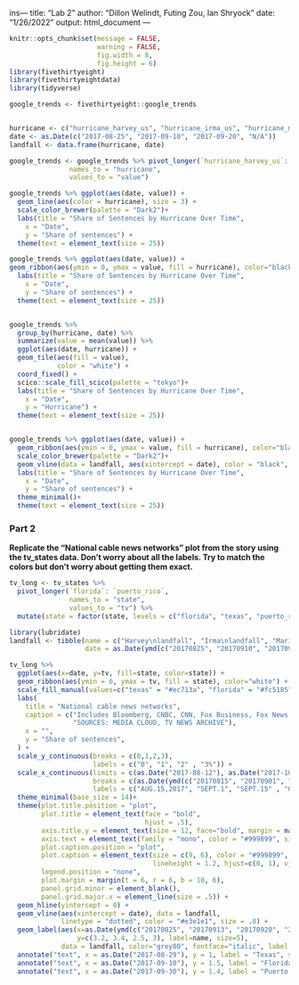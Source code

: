 ins---
title: "Lab 2"
author: "Dillon Welindt, Futing Zou, Ian Shryock"
date: "1/26/2022"
output: html_document
---

```r
knitr::opts_chunk$set(message = FALSE,
                      warning = FALSE,
                      fig.width = 8,
                      fig.height = 6)
library(fivethirtyeight)
library(fivethirtyeightdata)
library(tidyverse)
```

```r
google_trends <- fivethirtyeight::google_trends


hurricane <- c("hurricane_harvey_us", "hurricane_irma_us", "hurricane_maria_us", "hurricane_jose_us")
date <- as.Date(c("2017-08-25", "2017-09-10", "2017-09-20", "N/A"))
landfall <- data.frame(hurricane, date)

google_trends <- google_trends %>% pivot_longer(`hurricane_harvey_us`: `hurricane_jose_us`,
               names_to = "hurricane", 
               values_to = "value")

google_trends %>% ggplot(aes(date, value)) +
  geom_line(aes(color = hurricane), size = 3) +
  scale_color_brewer(palette = "Dark2")+
  labs(title = "Share of Sentences by Hurricane Over Time",
    x = "Date", 
    y = "Share of sentences") +
  theme(text = element_text(size = 25))

google_trends %>% ggplot(aes(date, value)) +
geom_ribbon(aes(ymin = 0, ymax = value, fill = hurricane), color="black")+
  labs(title = "Share of Sentences by Hurricane Over Time",
    x = "Date", 
    y = "Share of sentences") +
  theme(text = element_text(size = 25))


google_trends %>% 
  group_by(hurricane, date) %>% 
  summarize(value = mean(value)) %>% 
  ggplot(aes(date, hurricane)) +
  geom_tile(aes(fill = value),
            color = "white") +
  coord_fixed() +
  scico::scale_fill_scico(palette = "tokyo")+
  labs(title = "Share of Sentences by Hurricane Over Time",
    x = "Date", 
    y = "Hurricane") +
  theme(text = element_text(size = 25))


google_trends %>% ggplot(aes(date, value)) +
  geom_ribbon(aes(ymin = 0, ymax = value, fill = hurricane), color="black", size = 1)+
  scale_color_brewer(palette = "Dark2")+
  geom_vline(data = landfall, aes(xintercept = date), color = "black", linetype = "dashed", size = 1.5) +
  labs(title = "Share of Sentences by Hurricane Over Time",
    x = "Date", 
    y = "Share of sentences") +
  theme_minimal()+
  theme(text = element_text(size = 25))
```



### Part 2
__Replicate the “National cable news networks” plot from the story using the tv_states data. Don’t worry about all the labels. Try to match the colors but don’t worry about getting them exact.__

```r
tv_long <- tv_states %>%
  pivot_longer(`florida`: `puerto_rico`,
               names_to = "state", 
               values_to = "tv") %>%
  mutate(state = factor(state, levels = c("florida", "texas", "puerto_rico")))

library(lubridate)
landfall <- tibble(name = c("Harvey\nlandfall", "Irma\nlandfall", "Maria\nlandfall", "Las Vegas\nshooting"),
                   date = as.Date(ymd(c("20170825", "20170910", "20170920", "20171001"))))

tv_long %>% 
  ggplot(aes(x=date, y=tv, fill=state, color=state)) +
  geom_ribbon(aes(ymin = 0, ymax = tv, fill = state), color="white") +
  scale_fill_manual(values=c("texas" = "#ec713a", "florida" = "#fc5185", "puerto_rico" = "#3fc0c9")) +
  labs(
    title = "National cable news networks",
    caption = c("Includes Bloomberg, CNBC, CNN, Fox Business, Fox News and MSNBC.\nFiveThirtyEight",
                "SOURCES: MEDIA CLOUD, TV NEWS ARCHIVE"),
    x = "", 
    y = "Share of sentences",
  ) +
  scale_y_continuous(breaks = c(0,1,2,3),
                     labels = c("0", "1", "2" , "3%")) +
  scale_x_continuous(limits = c(as.Date("2017-08-12"), as.Date("2017-10-12")),
                     breaks = c(as.Date(ymd(c("20170815", "20170901", "20170915", "20171001")))),
                     labels = c("AUG.15,2017", "SEPT.1", "SEPT.15" , "OCT.1")) +
  theme_minimal(base_size = 14)+
  theme(plot.title.position = "plot",
        plot.title = element_text(face = "bold",                 
                                  hjust = .5),
        axis.title.y = element_text(size = 12, face="bold", margin = margin(r = 15)),
        axis.text = element_text(family = "mono", color = "#999899", size = 11),
        plot.caption.position = "plot",
        plot.caption = element_text(size = c(9, 6), color = "#999899", 
                                    lineheight = 1.2, hjust=c(0, 1), vjust=c(.75, .5)),
        legend.position = "none",
        plot.margin = margin(t = 6, r = 6, b = 10, 6),
        panel.grid.minor = element_blank(),
        panel.grid.major.x = element_line(size = .5)) +
  geom_hline(yintercept = 0) +
  geom_vline(aes(xintercept = date), data = landfall,
             linetype = "dotted", color = "#e3e1e1", size = .8) +
  geom_label(aes(x=as.Date(ymd(c("20170825", "20170913", "20170920", "20171001"))), 
                 y=c(3.2, 3.4, 2.5, 3), label=name, size=5), 
             data = landfall, color="grey80", fontface="italic", label.size = NA, inherit.aes = FALSE) +
  annotate("text", x = as.Date("2017-08-29"), y = 1, label = "Texas", size = 5, fontface = "bold") +
  annotate("text", x = as.Date("2017-09-10"), y = 1.5, label = "Florida", size = 5, fontface = "bold") +
  annotate("text", x = as.Date("2017-09-30"), y = 1.4, label = "Puerto Rico", size = 5, fontface = "bold")

```